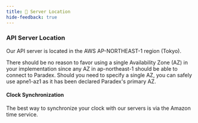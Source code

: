 ```yaml
---
title: 🎈 Server Location
hide-feedback: true
---
```



### API Server Location <a href="#api-server-location" id="api-server-location"></a>

Our API server is located in the AWS AP-NORTHEAST-1 region (Tokyo).

There should be no reason to favor using a single Availability Zone (AZ) in your implementation since any AZ in ap-northeast-1 should be able to connect to Paradex.  Should you need to specify a single AZ, you can safely use apne1-az1 as it has been declared Paradex's primary AZ.

#### Clock Synchronization

The best way to synchronize your clock with our servers is via the Amazon time service.
